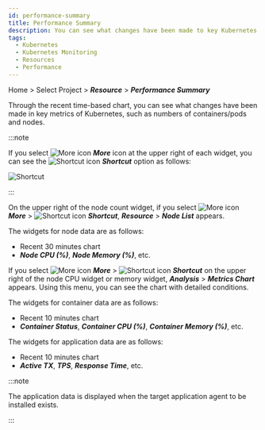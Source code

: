 ```yaml
---
id: performance-summary
title: Performance Summary
description: You can see what changes have been made to key Kubernetes metrics through the Performance Summary menu.
tags:
  - Kubernetes
  - Kubernetes Monitoring
  - Resources
  - Performance
---
```


Home > Select Project > **_Resource_** > **_Performance Summary_**

Through the recent time-based chart, you can see what changes have been made in key metrics of Kubernetes, such as numbers of containers/pods and nodes.

<ImgLang img='k8s-performance-summary.png' desc='Performance Summary' />

:::note 

If you select ![More icon](/img/ico-more.svg) **_More_** icon at the upper right of each widget, you can see the ![Shortcut icon](/img/ico-shortcut.svg) **_Shortcut_** option as follows:

![Shortcut](/img/k8s-performance-summary-shortcut.png)

:::

On the upper right of the node count widget, if you select ![More icon](/img/ico-more.svg) **_More_** > ![Shortcut icon](/img/ico-shortcut.svg) **_Shortcut_**, **_Resource_** > **_Node List_** appears. 

The widgets for node data are as follows:

- Recent 30 minutes chart
- **_Node CPU (%)_**, **_Node Memory (%)_**, etc.

If you select ![More icon](/img/ico-more.svg) **_More_** > ![Shortcut icon](/img/ico-shortcut.svg) **_Shortcut_** on the upper right of the node CPU widget or memory widget, **_Analysis_** > **_Metrics Chart_** appears. Using this menu, you can see the chart with detailed conditions.

The widgets for container data are as follows:

- Recent 10 minutes chart
- **_Container Status_**, **_Container CPU (%)_**, **_Container Memory (%)_**, etc.

The widgets for application data are as follows:

- Recent 10 minutes chart
- **_Active TX_**, **_TPS_**, **_Response Time_**, etc.

:::note

The application data is displayed when the target application agent to be installed exists.

:::

<!-- 

106 대비 차트 이미지 교체 
추가 기술 및 현행화 필요

-->
